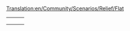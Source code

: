 [[Translation:en/Community/Scenarios/Relief/Flat]]
{{en/Community/Scenarios/Scenarios by relief}}

{|
|-
|style="border:none;background:white"|
{{Page:en/Community/Scenarios/The Isles}}

|style="border:none;background:white"|
{{Page:en/Community/Scenarios/A Mars Odyssey}}

|style="border:none;background:white"|
{{Page:en/Community/Scenarios/Denmark}}

|-
|style="border:none;background:white"|
{{Page:en/Community/Scenarios/Alexander to Karthoum}}

|style="border:none;background:white"|
{{Page:en/Community/Scenarios/(Don't) Hurt Your Eyes ;-)}}

|style="border:none;background:white"|
{{Page:en/Community/Scenarios/Jamaica}}

|-
|style="border:none;background:white"|
<!-- {{ ... }} -->

|style="border:none;background:white"|
<!-- {{ ... }} -->

|}